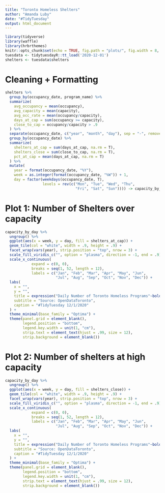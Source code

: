 ```yaml
---
title: "Toronto Homeless Shelters"
author: "Amanda Luby"
date: "#TidyTuesday"
output: html_document
---
```


```r
library(tidyverse)
library(waffle)
library(hrbrthemes)
knitr::opts_chunk$set(echo = TRUE, fig.path = "plots/", fig.width = 8, fig.height =5)
tuesdata <- tidytuesdayR::tt_load('2020-12-01')
shelters <- tuesdata$shelters
```

# Cleaning + Formatting 

```r
shelters %>%
  group_by(occupancy_date, program_name) %>%
  summarize(
    avg_occupancy = mean(occupancy),
    avg_capacity = mean(capacity),
    avg_occ_rate = mean(occupancy/capacity),
    days_at_cap = sum(occupancy >= capacity),
    close_to_cap = occupancy/capacity > .9
  ) %>%
  separate(occupancy_date, c("year", "month", "day"), sep = "-", remove = FALSE) %>%
  group_by(occupancy_date) %>%
  summarize(
    shelters_at_cap = sum(days_at_cap, na.rm = T),
    shelters_close = sum(close_to_cap, na.rm = T),
    pct_at_cap = mean(days_at_cap, na.rm = T)
  ) %>%
  mutate(
    year = format(occupancy_date, "%Y"),
    week = as.integer(format(occupancy_date, "%W")) + 1,  
    day = factor(weekdays(occupancy_date, T), 
                 levels = rev(c("Mon", "Tue", "Wed", "Thu",
                                "Fri", "Sat", "Sun")))) -> capacity_by_day
```

# Plot 1: Number of Shelters over capacity

```r
capacity_by_day %>%
  ungroup() %>%
  ggplot(aes(x = week, y = day, fill = shelters_at_cap)) +
  geom_tile(col = "white", width = .9, height = .9) + 
  facet_wrap(vars(year), strip.position = "top", nrow = 3) +
  scale_fill_viridis_c("", option = "plasma", direction = -1, end = .9) +
  scale_x_continuous(
            expand = c(0, 0),
            breaks = seq(1, 52, length = 12),
            labels = c("Jan", "Feb", "Mar", "Apr", "May", "Jun",
                       "Jul", "Aug", "Sep", "Oct", "Nov", "Dec")) +
  labs(
    x = "",
    y = "",
    title = expression("Daily Number of Toronto Homeless Programs"~bold(At)~"or"~bold(Above)~"Capacity"),
    subtitle = "Source: OpenDataToronto",
    caption = "#TidyTuesday 12/1/2020"
  ) +
  theme_minimal(base_family = "Optima") +
  theme(panel.grid = element_blank(),
        legend.position = "bottom",
        legend.key.width = unit(1, "cm"),
        strip.text = element_text(hjust = .99, size = 12), 
        strip.background = element_blank()) 
```

# Plot 2: Number of shelters at high capacity

```r
capacity_by_day %>%
  ungroup() %>%
  ggplot(aes(x = week, y = day, fill = shelters_close)) +
  geom_tile(col = "white", width = .9, height = .9) + 
  facet_wrap(vars(year), strip.position = "top", nrow = 3) +
  scale_fill_viridis_c("", option = "plasma", direction = -1, end = .9) +
  scale_x_continuous(
            expand = c(0, 0),
            breaks = seq(1, 52, length = 12),
            labels = c("Jan", "Feb", "Mar", "Apr", "May", "Jun",
                       "Jul", "Aug", "Sep", "Oct", "Nov", "Dec")) +
  labs(
    x = "",
    y = "",
    title = expression("Daily Number of Toronto Homeless Programs"~bold(above)~"90% Capacity"),
    subtitle = "Source: OpenDataToronto",
    caption = "#TidyTuesday 12/1/2020"
  ) +
  theme_minimal(base_family = "Optima") +
  theme(panel.grid = element_blank(),
        legend.position = "bottom",
        legend.key.width = unit(1, "cm"),
        strip.text = element_text(hjust = .99, size = 12), 
        strip.background = element_blank()) 
```